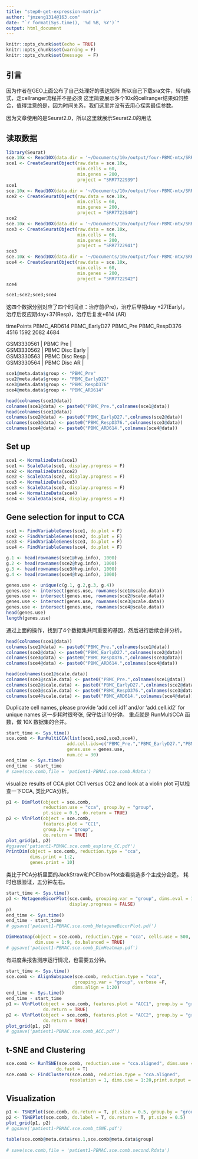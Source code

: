 ```yaml
---
title: "step0-get-expression-matrix"
author: "jmzeng1314@163.com"
date: "`r format(Sys.time(), '%d %B, %Y')`"
output: html_document
---
```


```r
knitr::opts_chunk$set(echo = TRUE)
knitr::opts_chunk$set(warning = F)
knitr::opts_chunk$set(message  = F) 
```

## 引言

因为作者在GEO上面公布了自己处理好的表达矩阵
所以自己下载sra文件，转fq格式，走cellranger流程并不是必须
这里简要展示多个10x的cellranger结果如何整合，值得注意的是，因为时间关系，我们这里并没有去用心探索最佳参数。

因为文章使用的是Seurat2.0，所以这里就展示Seurat2.0的用法

## 读取数据

```r
library(Seurat)
sce.10x <- Read10X(data.dir = '~/Documents/10x/output/four-PBMC-mtx/SRR7722939/')
sce1 <- CreateSeuratObject(raw.data = sce.10x, 
                           min.cells = 60, 
                           min.genes = 200, 
                           project = "SRR7722939") 
sce1
sce.10x <- Read10X(data.dir = '~/Documents/10x/output/four-PBMC-mtx/SRR7722940/')
sce2 <- CreateSeuratObject(raw.data = sce.10x, 
                           min.cells = 60, 
                           min.genes = 200, 
                           project = "SRR7722940") 
sce2
sce.10x <- Read10X(data.dir = '~/Documents/10x/output/four-PBMC-mtx/SRR7722941/')
sce3 <- CreateSeuratObject(raw.data = sce.10x, 
                           min.cells = 60, 
                           min.genes = 200, 
                           project = "SRR7722941") 
sce3
sce.10x <- Read10X(data.dir = '~/Documents/10x/output/four-PBMC-mtx/SRR7722942/')
sce4 <- CreateSeuratObject(raw.data = sce.10x, 
                           min.cells = 60, 
                           min.genes = 200, 
                           project = "SRR7722942") 
sce4

sce1;sce2;sce3;sce4
```

这四个数据分别对应了四个时间点：治疗前(Pre)，治疗后早期day +27(Early)，治疗后反应期day+37(Resp)，治疗后复发+614 (AR)

timePoints
PBMC_ARD614 PBMC_EarlyD27      PBMC_Pre PBMC_RespD376 
      4516          1592          2082          4684
 
| GSM3330561 | PBMC Pre |
| GSM3330562 | PBMC Disc Early |
| GSM3330563 | PBMC Disc Resp |
| GSM3330564 | PBMC Disc AR |


```r
sce1@meta.data$group <- "PBMC_Pre"
sce2@meta.data$group <- "PBMC_EarlyD27"
sce3@meta.data$group <- "PBMC_RespD376"
sce4@meta.data$group <- "PBMC_ARD614"

head(colnames(sce1@data))
colnames(sce1@data) <- paste0("PBMC_Pre.",colnames(sce1@data))
head(colnames(sce1@data))
colnames(sce2@data) <- paste0("PBMC_EarlyD27.",colnames(sce2@data))
colnames(sce3@data) <- paste0("PBMC_RespD376.",colnames(sce3@data))
colnames(sce4@data) <- paste0("PBMC_ARD614.",colnames(sce4@data))
```

## Set up

```r
sce1 <- NormalizeData(sce1)
sce1 <- ScaleData(sce1, display.progress = F) 
sce2 <- NormalizeData(sce2)
sce2 <- ScaleData(sce2, display.progress = F) 
sce3 <- NormalizeData(sce3)
sce3 <- ScaleData(sce3, display.progress = F) 
sce4 <- NormalizeData(sce4)
sce4 <- ScaleData(sce4, display.progress = F) 

```

## Gene selection for input to CCA

```r
sce1 <- FindVariableGenes(sce1, do.plot = F)
sce2 <- FindVariableGenes(sce2, do.plot = F)
sce3 <- FindVariableGenes(sce3, do.plot = F)
sce4 <- FindVariableGenes(sce4, do.plot = F)

g.1 <- head(rownames(sce1@hvg.info), 1000)
g.2 <- head(rownames(sce2@hvg.info), 1000)
g.3 <- head(rownames(sce3@hvg.info), 1000)
g.4 <- head(rownames(sce4@hvg.info), 1000)

genes.use <- unique(c(g.1, g.2,g.3, g.4))
genes.use <- intersect(genes.use, rownames(sce1@scale.data))
genes.use <- intersect(genes.use, rownames(sce2@scale.data))
genes.use <- intersect(genes.use, rownames(sce3@scale.data))
genes.use <- intersect(genes.use, rownames(sce4@scale.data))
head(genes.use)
length(genes.use)
```

通过上面的操作，找到了4个数据集共同重要的基因，然后进行后续合并分析。

```r
head(colnames(sce1@data))
colnames(sce1@data) <- paste0("PBMC_Pre.",colnames(sce1@data)) 
colnames(sce2@data) <- paste0("PBMC_EarlyD27.",colnames(sce2@data))
colnames(sce3@data) <- paste0("PBMC_RespD376.",colnames(sce3@data))
colnames(sce4@data) <- paste0("PBMC_ARD614.",colnames(sce4@data))

head(colnames(sce1@scale.data))
colnames(sce1@scale.data) <- paste0("PBMC_Pre.",colnames(sce1@data)) 
colnames(sce2@scale.data) <- paste0("PBMC_EarlyD27.",colnames(sce2@data))
colnames(sce3@scale.data) <- paste0("PBMC_RespD376.",colnames(sce3@data))
colnames(sce4@scale.data) <- paste0("PBMC_ARD614.",colnames(sce4@data))
```

Duplicate cell names, please provide 'add.cell.id1' and/or 'add.cell.id2' for unique names
这一步耗时很夸张, 保守估计10分钟。
重点就是 RunMultiCCA 函数，做 10X 数据集的合并。

```r
start_time <- Sys.time()
sce.comb <- RunMultiCCA(list(sce1,sce2,sce3,sce4), 
                       add.cell.ids=c("PBMC_Pre.","PBMC_EarlyD27.","PBMC_RespD376.","PBMC_ARD614."),
                       genes.use = genes.use, 
                       num.cc = 30)
end_time <- Sys.time()
end_time - start_time
# save(sce.comb,file = 'patient1-PBMAC.sce.comb.Rdata')
```

visualize results of CCA plot CC1 versus CC2 and look at a violin plot
可以检查一下CCA, 类比PCA分析。

```r

p1 <- DimPlot(object = sce.comb, 
              reduction.use = "cca", group.by = "group", 
              pt.size = 0.5, do.return = TRUE)
p2 <- VlnPlot(object = sce.comb, 
              features.plot = "CC1", 
              group.by = "group", 
              do.return = TRUE)
plot_grid(p1, p2)
#ggsave('patient1-PBMAC.sce.comb_explore_CC.pdf')
PrintDim(object = sce.comb, reduction.type = "cca", 
         dims.print = 1:2, 
         genes.print = 10)
```

类比于PCA分析里面的JackStraw和PCElbowPlot查看挑选多个主成分合适。
耗时也很验证，五分钟左右。
```r
start_time <- Sys.time()
p3 <- MetageneBicorPlot(sce.comb, grouping.var = "group", dims.eval = 1:30, 
                        display.progress = FALSE)
p3
end_time <- Sys.time()
end_time - start_time
# ggsave('patient1-PBMAC.sce.comb_MetageneBicorPlot.pdf')

DimHeatmap(object = sce.comb, reduction.type = "cca", cells.use = 500, 
           dim.use = 1:9, do.balanced = TRUE)
# ggsave('patient1-PBMAC.sce.comb_DimHeatmap.pdf')

```

有进度条报告测序运行情况，也需要五分钟。
```r
start_time <- Sys.time()
sce.comb <- AlignSubspace(sce.comb, reduction.type = "cca", 
                          grouping.var = "group", verbose =F,
                         dims.align = 1:20)
end_time <- Sys.time()
end_time - start_time
p1 <- VlnPlot(object = sce.comb, features.plot = "ACC1", group.by = "group", 
              do.return = TRUE)
p2 <- VlnPlot(object = sce.comb, features.plot = "ACC2", group.by = "group", 
              do.return = TRUE)
plot_grid(p1, p2)
# ggsave('patient1-PBMAC.sce.comb_ACC.pdf')
```

## t-SNE and Clustering

```r
sce.comb <- RunTSNE(sce.comb, reduction.use = "cca.aligned", dims.use = 1:20, 
                   do.fast = T)
sce.comb <- FindClusters(sce.comb, reduction.type = "cca.aligned", 
                        resolution = 1, dims.use = 1:20,print.output = 0)
```

## Visualization

```r
p1 <- TSNEPlot(sce.comb, do.return = T, pt.size = 0.5, group.by = "group")
p2 <- TSNEPlot(sce.comb, do.label = T, do.return = T, pt.size = 0.5)
plot_grid(p1, p2)
# ggsave('patient1-PBMAC.sce.comb_tSNE.pdf')

table(sce.comb@meta.data$res.1,sce.comb@meta.data$group)
 
# save(sce.comb,file = 'patient1-PBMAC.sce.comb.second.Rdata')
```


